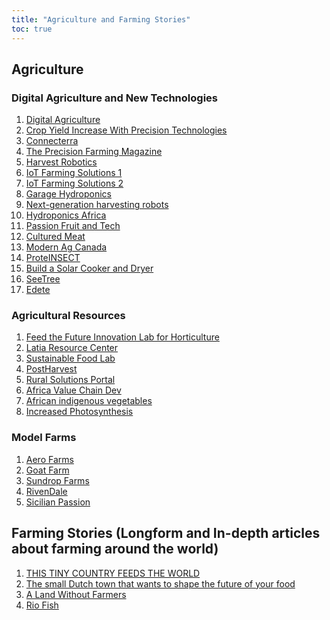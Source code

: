 ---
title: "Agriculture and Farming Stories"
toc: true
---

## Agriculture

### Digital Agriculture and New Technologies

1)  [Digital Agriculture](https://www.usaid.gov/digitalag)
2)  [Crop Yield Increase With Precision Technologies](https://eos.com/blog/crop-yield-increase/)
3)  [Connecterra](https://www.connecterra.io/)
4)  [The Precision Farming Magazine](https://www.agleader.com/insights-magazine/)
5)  [Harvest Robotics](https://www.harvestcroorobotics.com/)
6)  [IoT Farming Solutions 1](https://upande.com/)
7)  [IoT Farming Solutions 2](https://arinifu.com/)
8)  [Garage Hydroponics](http://www.garagehydroponics.com/)
9)  [Next-generation harvesting robots](https://www.tevel-tech.com/)
10) [Hydroponics Africa](https://www.hydroponicsafrica.org/)
11) [Passion Fruit and Tech](https://blog.bluelab.com/scotts-place-pro-controller-case-study)
12) [Cultured Meat](https://rethinkpriorities.org/publications/cultured-meat-a-comparison-of-techno-economic-analyses)
13) [Modern Ag Canada](https://modernagriculture.ca/emagazine/)
14) [ProteINSECT](https://www.proteinsect.eu/)
15) [Build a Solar Cooker and Dryer](https://www.builditsolar.com/Projects/Cooking/cooking.htm)
16) [SeeTree](https://www.seetree.ai/)
17) [Edete](https://edetepta.com/)

### Agricultural Resources

1)  [Feed the Future Innovation Lab for Horticulture](https://horticulture.ucdavis.edu/)
2)  [Latia Resource Center](https://latiaresourcecenter.org/)
3)  [Sustainable Food Lab](https://sustainablefoodlab.org/)
4)  [PostHarvest](https://postharvest.ucdavis.edu/)
5)  [Rural Solutions Portal](https://ruralsolutionsportal.org/en/solutions)
6)  [Africa Value Chain Dev](https://avcdkenya.net/)
7)  [African indigenous vegetables](https://horticulture.ucdavis.edu/crop/african-indigenous-vegetables)
8)  [Increased Photosynthesis](https://ripe.illinois.edu/)

### Model Farms

1)  [Aero Farms](https://www.aerofarms.com/)
2)  [Goat Farm](https://redwoodhill.com/)
3)  [Sundrop Farms](https://www.sundropfarms.com/)
4)  [RivenDale](https://rivendalefarms.com/)
5)  [Sicilian Passion](https://sicilian-passion.com/)

## Farming Stories (Longform and In-depth articles about farming around the world)

1)  [THIS TINY COUNTRY FEEDS THE WORLD](https://www.nationalgeographic.com/magazine/article/holland-agriculture-sustainable-farming)
2)  [The small Dutch town that wants to shape the future of your food](https://www.theguardian.com/world/2020/mar/05/how-a-small-dutch-town-is-shaping-the-future-of-your-food-wageningen-netherlands)
3)  [A Land Without Farmers](https://www.thejakartapost.com/longform/2020/08/13/a-land-without-farmers-indonesias-agricultural-conundrum.html)
4)  [Rio Fish](https://medium.com/@groundbreakers/rio-fish-creating-economic-opportunities-through-aquaculture-da5bff23b6)
